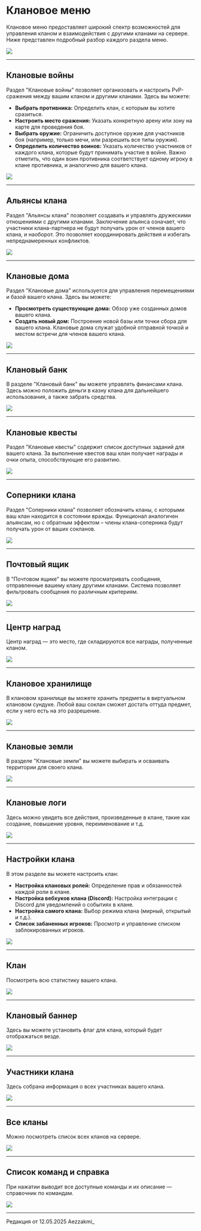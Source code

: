 # Клановое меню

Клановое меню предоставляет широкий спектр возможностей для управления кланом и взаимодействия с другими кланами на сервере. Ниже представлен подробный разбор каждого раздела меню.

<img src="https://s3.etty.su/wiki/survival/clans/info/menu.webp" />

---

## Клановые войны

Раздел "Клановые войны" позволяет организовать и настроить PvP-сражения между вашим кланом и другими кланами. Здесь вы можете:

* **Выбрать противника:** Определить клан, с которым вы хотите сразиться.
* **Настроить место сражения:** Указать конкретную арену или зону на карте для проведения боя.
* **Выбрать оружие:** Ограничить доступное оружие для участников боя (например, только мечи, или разрешить все типы оружия).
* **Определить количество воинов:** Указать количество участников от каждого клана, которые будут принимать участие в войне. Важно отметить, что один воин противника соответствует одному игроку в клане противника, и аналогично для вашего клана.

<img src="https://raw.githubusercontent.com/mc-eternity/web-wikipages/refs/heads/master/assets/%D1%84%D0%BE%D1%82%D0%BE%201.webp" />

---

## Альянсы клана

Раздел "Альянсы клана" позволяет создавать и управлять дружескими отношениями с другими кланами. Заключение альянса означает, что участники клана-партнера не будут получать урон от членов вашего клана, и наоборот. Это позволяет координировать действия и избегать непреднамеренных конфликтов.

<img src="https://raw.githubusercontent.com/mc-eternity/web-wikipages/refs/heads/master/assets/%D1%84%D0%BE%D1%82%D0%BE%202.webp" />

---

## Клановые дома

Раздел "Клановые дома" используется для управления перемещениями и базой вашего клана. Здесь вы можете:

* **Просмотреть существующие дома:** Обзор уже созданных домов вашего клана.
* **Создать новый дом:** Построение новой базы или точки сбора для вашего клана. Клановые дома служат удобной отправной точкой и местом встречи для членов вашего клана.

<img src="https://raw.githubusercontent.com/mc-eternity/web-wikipages/refs/heads/master/assets/%D1%84%D0%BE%D1%82%D0%BE%203.webp" />

---

## Клановый банк

В разделе "Клановый банк" вы можете управлять финансами клана. Здесь можно положить деньги в казну клана для дальнейшего использования, а также забрать средства.

<img src="https://raw.githubusercontent.com/mc-eternity/web-wikipages/refs/heads/master/assets/%D1%84%D0%BE%D1%82%D0%BE%204.webp" />

---

## Клановые квесты

Раздел "Клановые квесты" содержит список доступных заданий для вашего клана. За выполнение квестов ваш клан получает награды и очки опыта, способствующие его развитию.

<img src="https://raw.githubusercontent.com/mc-eternity/web-wikipages/refs/heads/master/assets/%D1%84%D0%BE%D1%82%D0%BE%205.webp" />

---

## Соперники клана

Раздел "Соперники клана" позволяет обозначить кланы, с которыми ваш клан находится в состоянии вражды. Функционал аналогичен альянсам, но с обратным эффектом – члены клана-соперника будут получать урон от ваших сокланов.

<img src="https://raw.githubusercontent.com/mc-eternity/web-wikipages/refs/heads/master/assets/%D1%84%D0%BE%D1%82%D0%BE%206.webp" />

---

## Почтовый ящик

В "Почтовом ящике" вы можете просматривать сообщения, отправленные вашему клану другими кланами. Система позволяет фильтровать сообщения по различным критериям.

<img src="https://raw.githubusercontent.com/mc-eternity/web-wikipages/refs/heads/master/assets/%D1%84%D0%BE%D1%82%D0%BE%207.webp" />

---

## Центр наград

Центр наград — это место, где складируются все награды, полученные кланом.

<img src="https://raw.githubusercontent.com/mc-eternity/web-wikipages/refs/heads/master/assets/%D1%84%D0%BE%D1%82%D0%BE%208.webp" />

---

## Клановое хранилище

В клановом хранилище вы можете хранить предметы в виртуальном клановом сундуке. Любой ваш соклан сможет достать оттуда предмет, если у него есть на это разрешение.

<img src="https://raw.githubusercontent.com/mc-eternity/web-wikipages/refs/heads/master/assets/%D1%84%D0%BE%D1%82%D0%BE%209.webp" />

---

## Клановые земли

В разделе "Клановые земли" вы можете выбирать и осваивать территории для своего клана.

<img src="https://raw.githubusercontent.com/mc-eternity/web-wikipages/refs/heads/master/assets/%D1%84%D0%BE%D1%82%D0%BE%2010.webp" />

---

## Клановые логи

Здесь можно увидеть все действия, произведенные в клане, такие как создание, повышение уровня, переименование и т.д.

<img src="https://raw.githubusercontent.com/mc-eternity/web-wikipages/refs/heads/master/assets/%D1%84%D0%BE%D1%82%D0%BE%2011.webp" />

---

## Настройки клана

В этом разделе вы можете настроить клан:

* **Настройка клановых ролей:** Определение прав и обязанностей каждой роли в клане.
* **Настройка вебхуков клана (Discord):** Настройка интеграции с Discord для уведомлений о событиях в клане.
* **Настройка самого клана:** Выбор режима клана (мирный, открытый и т.д.).
* **Список забаненных игроков:** Просмотр и управление списком заблокированных игроков.

<img src="https://raw.githubusercontent.com/mc-eternity/web-wikipages/refs/heads/master/assets/%D1%84%D0%BE%D1%82%D0%BE%2012.webp" />

---

## Клан

Посмотреть всю статистику вашего клана.

<img src="https://raw.githubusercontent.com/mc-eternity/web-wikipages/refs/heads/master/assets/%D1%84%D0%BE%D1%82%D0%BE%2013.webp" />

---

## Клановый баннер

Здесь вы можете установить флаг для клана, который будет отображаться везде.

<img src="https://raw.githubusercontent.com/mc-eternity/web-wikipages/refs/heads/master/assets/%D1%84%D0%BE%D1%82%D0%BE%2014.webp" />

---

## Участники клана

Здесь собрана информация о всех участниках вашего клана.

<img src="https://raw.githubusercontent.com/mc-eternity/web-wikipages/refs/heads/master/assets/%D1%84%D0%BE%D1%82%D0%BE%2015.webp" />

---

## Все кланы

Можно посмотреть список всех кланов на сервере.

<img src="https://raw.githubusercontent.com/mc-eternity/web-wikipages/refs/heads/master/assets/%D1%84%D0%BE%D1%82%D0%BE%2016.webp" />

---

## Список команд и справка

При нажатии выводит все доступные команды и их описание — справочник по командам.

<img src="https://raw.githubusercontent.com/mc-eternity/web-wikipages/refs/heads/master/assets/%D1%84%D0%BE%D1%82%D0%BE%2017.webp" />

--------

<Badge bgColor="#ffad47" textColor="#000000">Редакция от 12.05.2025</Badge> <Badge bgColor="#88bfbd" textColor="#000000">Aezzakmi_</Badge>